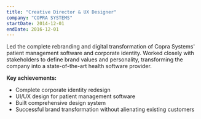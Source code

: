 ```yaml
---
title: "Creative Director & UX Designer"
company: "COPRA SYSTEMS"
startDate: 2014-12-01
endDate: 2016-12-01
---
```


Led the complete rebranding and digital transformation of Copra Systems' patient management software and corporate identity. Worked closely with stakeholders to define brand values and personality, transforming the company into a state-of-the-art health software provider.

**Key achievements:**
- Complete corporate identity redesign
- UI/UX design for patient management software
- Built comprehensive design system
- Successful brand transformation without alienating existing customers